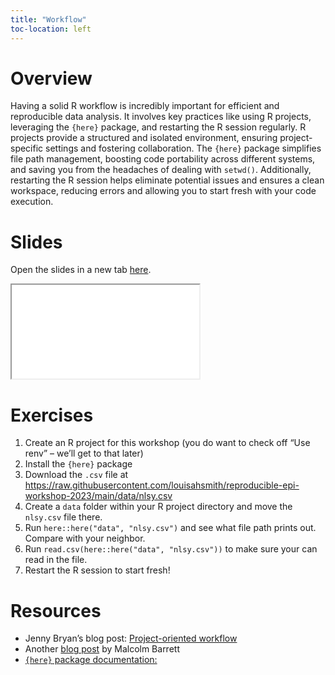 ```yaml
---
title: "Workflow"
toc-location: left
---
```


# Overview

Having a solid R workflow is incredibly important for efficient and reproducible data analysis. It involves key practices like using R projects, leveraging the `{here}` package, and restarting the R session regularly. R projects provide a structured and isolated environment, ensuring project-specific settings and fostering collaboration. The `{here}` package simplifies file path management, boosting code portability across different systems, and saving you from the headaches of dealing with `setwd()`. Additionally, restarting the R session helps eliminate potential issues and ensures a clean workspace, reducing errors and allowing you to start fresh with your code execution.

# Slides

Open the slides in a new tab [here](slides/projects.html){target="_blank"}.

<div>

```{=html}
<iframe class="slide-deck" src="slides/projects.html"></iframe>
```

</div>

# Exercises

1. Create an R project for this workshop (you do want to check off "Use renv" -- we'll get to that later)
2. Install the `{here}` package
3. Download the `.csv` file at <https://raw.githubusercontent.com/louisahsmith/reproducible-epi-workshop-2023/main/data/nlsy.csv>
4. Create a `data` folder within your R project directory and move the `nlsy.csv` file there.
5. Run `here::here("data", "nlsy.csv")` and see what file path prints out. Compare with your neighbor.
6. Run `read.csv(here::here("data", "nlsy.csv"))` to make sure your can read in the file.
7. Restart the R session to start fresh!

# Resources

- Jenny Bryan's blog post: [Project-oriented workflow](https://www.tidyverse.org/blog/2017/12/workflow-vs-script/) 
- Another [blog post](https://malco.io/2018/11/05/why-should-i-use-the-here-package-when-i-m-already-using-projects/) by Malcolm Barrett
- [`{here}` package documentation:](https://here.r-lib.org/)